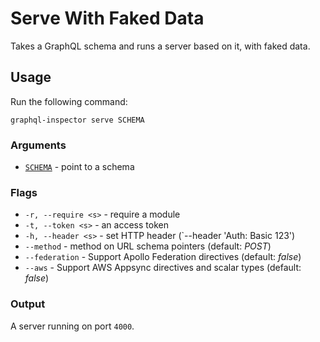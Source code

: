 # Serve With Faked Data

Takes a GraphQL schema and runs a server based on it, with faked data.

## Usage

Run the following command:
```
graphql-inspector serve SCHEMA
```
### Arguments

- [`SCHEMA`](../api/schema) - point to a schema

### Flags

- `-r, --require <s>` - require a module
- `-t, --token <s>` - an access token
- `-h, --header <s>` - set HTTP header (`--header 'Auth: Basic 123')
- `--method` - method on URL schema pointers (default: _POST_)
- `--federation` - Support Apollo Federation directives (default: _false_)
- `--aws` - Support AWS Appsync directives and scalar types (default: _false_)

### Output

A server running on port `4000`.
